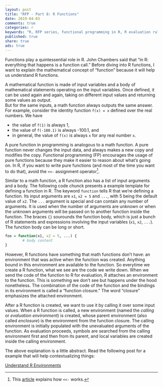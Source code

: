 ```yaml
---
layout: post
title: "RFP - Part 8: R Functions"
date: 2019-04-03
comments: true
categories: r
keywords: "R, RFP series, functional programming in R, R evaluation rules, R function calls, R functions, R function evaluation, R function closures, R function enclosures, calling environment, evaluation environment"
published: true
share: true
ads: true
---
```


Functions play a quintessential role in R. 
John Chambers said that "in R: everything that happens is a function call."
Before diving into R functions, I want to explain the mathematical concept of 
"function" because it will help us understand R functions. 

A mathematical function is made of input variables and a body of mathematical
statements operating on the input variables. Once defined, it can be used again
and again, taking on different input values and returning some values as output.  
But for the same inputs, a math function always outputs the same answer. 
For example, consider the identity function `f(x) = x` defined over the real 
numbers. We have

- the value of `f(1)` is always 1, 
- the value of `f(-100.1)` is always -100.1, and 
- in general, the value of `f(x)` is always `x` for any real number `x`.

A pure function in programming is analogous to a math function. A pure function 
never changes the input data, and always makes a new copy and modifies the copy. 
Functional programming (FP) encourages the usage of pure functions because they 
make it easier to reason about what's going on. In R, if you want to write pure
functions (and most of the time you want to do that), avoid the `<<-` assignment
operator[^1]. 

Similar to a math function, a R function also has a list of input arguments and 
a body. The following code chunck presents a example template for defining a 
function in R. The keyword `function` tells R that we're defining a function. 
Its input arguments are `x1`, `x2 = 5` and `...`, with 5 being the default value 
of `x2`. The `...` argument is special and can contain any number of arguments. 
It is used when the number of arguments are unknown or when the unknown 
arguments will be passed on to another function inside the function. The braces 
`{}` sourounds the function body, which is just a bunch of R statements and 
expressions involving the input variables (`x1`, `x2`, `...`). The function body
can be long or short.
```r
foo = function(x1, x2 = 5, ...) {
        # body content
}
```

However, R functions have something that math functions don't have: an 
environment that was active when the function was created. Anything bound in
this environment are available to the function. So everytime we create a R 
function, what we see are the code we write down. When we send the code of 
the function to R for evaluation, R attaches an environment to the function.
This is something we don't see but happens under the hood nonetheless. The 
combination of the code of the function and the bindings in its environment is 
called a "function closure." The word "closure" emphasizes the attached 
environment. 

After a R function is created, we want to use it by calling it over some input 
values. When a R function is called, a new environment (named the *calling* or 
*evaluation environment*) is created, whose parent environment (also called 
*enclosure*) is the environment from the function closure. The calling 
environment is initially populated with the unevaluated arguments of the 
function. As evaluation proceeds, symbols are searched from the calling 
environment first and then from its parent, and local variables are created 
inside the calling environment. 

The above explanation is a little abstract. Read the following post for a 
example that will help contextualizing things:

[Understand R Environments](https://masterr.org/r/understand-r-environments-part1/)


[^1]: This [article](https://masterr.org/r/RFP-part6/) explains how `<<-` works.